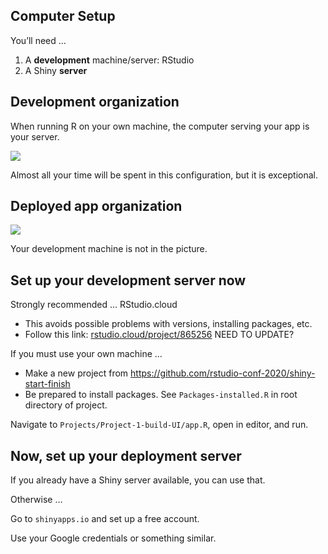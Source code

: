 
 
## Computer Setup

You'll need ...

1. A **development** machine/server: RStudio
2. A Shiny **server**

## Development organization

When running R on your own machine, the computer serving your app is your server.

![](images/computer-is-server.png)

Almost all  your time will be spent in this configuration, but it is exceptional.

## Deployed app organization

![](images/server-organization.png)

Your development machine is not in the picture.

## Set up your development server now

<div class="container">
<div class="col">
Strongly recommended ... RStudio.cloud

- This avoids possible problems with versions, installing packages, etc.
- Follow this link: [rstudio.cloud/project/865256](https://rstudio.cloud/project/834721)  NEED TO UPDATE?
</div>
<div class="col">
If you must use your own machine ...

- Make a new project from <https://github.com/rstudio-conf-2020/shiny-start-finish>
- Be prepared to install packages. See `Packages-installed.R` in root directory of project.
</div>
</div>


Navigate to `Projects/Project-1-build-UI/app.R`, open in editor, and run.

## Now, set up your **deployment** server

If you already have a Shiny server available, you can use that.

Otherwise ...

Go to `shinyapps.io` and set up a free account. 

Use your Google credentials or something similar.


